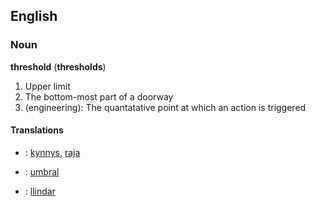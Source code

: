 ==English==

===Noun===
'''threshold''' ('''thresholds''')
#Upper limit
#The bottom-most part of a doorway
#(engineering): The quantatative point at which an action is triggered

====Translations====
*{{fi}}: [[kynnys]], [[raja]]
*{{es}}: [[umbral]]
*{{ca}}: [[llindar]]